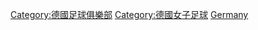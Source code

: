 {{Commons category|Women's association football teams of Germany}}

[[Category:德國足球俱樂部|Category:德國足球俱樂部]]
[[Category:德國女子足球|Category:德國女子足球]]
[[Category:各國女子足球俱樂部|Germany]]